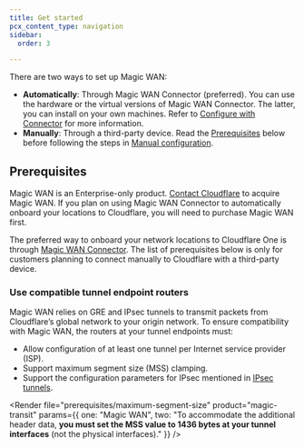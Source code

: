 ```yaml
---
title: Get started
pcx_content_type: navigation
sidebar:
  order: 3

---
```



There are two ways to set up Magic WAN:

* **Automatically**: Through Magic WAN Connector (preferred). You can use the hardware or the virtual versions of Magic WAN Connector. The latter, you can install on your own machines. Refer to [Configure with Connector](/magic-wan/configuration/connector/) for more information.
* **Manually**: Through a third-party device. Read the [Prerequisites](#prerequisites) below before following the steps in [Manual configuration](/magic-wan/configuration/manually/).

## Prerequisites

Magic WAN is an Enterprise-only product. [Contact Cloudflare](https://www.cloudflare.com/magic-wan/) to acquire Magic WAN. If you plan on using Magic WAN Connector to automatically onboard your locations to Cloudflare, you will need to purchase Magic WAN first.

The preferred way to onboard your network locations to Cloudflare One is through [Magic WAN Connector](/magic-wan/configuration/connector/). The list of prerequisites below is only for customers planning to connect manually to Cloudflare with a third-party device.

### Use compatible tunnel endpoint routers

Magic WAN relies on <GlossaryTooltip term="GRE tunnel" link="/magic-wan/reference/tunnels/">GRE</GlossaryTooltip> and <GlossaryTooltip term="IPsec tunnel" link="/magic-wan/reference/tunnels/#ipsec-tunnels">IPsec tunnels</GlossaryTooltip> to transmit packets from Cloudflare’s global network to your origin network. To ensure compatibility with Magic WAN, the routers at your tunnel endpoints must:

* Allow configuration of at least one tunnel per Internet service provider (ISP).
* Support <GlossaryTooltip term="maximum segment size (MSS)">maximum segment size (MSS)</GlossaryTooltip> clamping.
* Support the configuration parameters for IPsec mentioned in [IPsec tunnels](/magic-wan/reference/tunnels/#supported-configuration-parameters).

<Render file="prerequisites/maximum-segment-size" product="magic-transit" params={{ one: "Magic WAN", two: "To accommodate the additional header data, **you must set the MSS value to 1436 bytes at your tunnel interfaces** (not the physical interfaces)." }} />

<Render file="prerequisites/router-vendor-guidelines-mss-settings-origin" product="magic-transit" />
